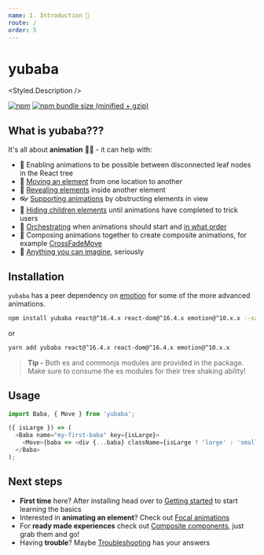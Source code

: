 ```yaml
---
name: 1. Introduction 📖
route: /
order: 5
---
```



# yubaba

<Styled.Description />

[![npm](https://img.shields.io/npm/v/yubaba.svg)](https://www.npmjs.com/package/yubaba) [![npm bundle size (minified + gzip)](https://badgen.net/bundlephobia/minzip/yubaba)](https://bundlephobia.com/result?p=yubaba)

<EmailChain />

## What is yubaba???

It's all about **animation** 🧙✨ - it can help with:

- 📴 Enabling animations to be possible between disconnected leaf nodes in the React tree
- 🚚 [Moving an element](/move) from one location to another
- 💨 [Revealing elements](/focal-reveal-move) inside another element
- 👓 [Supporting animations](/supporting-animations) by obstructing elements in view
- 🤫 [Hiding children elements](/advanced-usage#delay-showing-content-until-all-animations-have-finished) until animations have completed to trick users
- 🔢 [Orchestrating](/advanced-usage#wait-for-the-previous-animation-to-finish-before-starting-the-next) when animations should start and [in what order](/advanced-usage#controlling-in-what-order-animations-should-execute)
- 📝 Composing animations together to create composite animations, for example [CrossFadeMove](/cross-fade-move)
- 🤯 [Anything you can imagine](/custom-animations), seriously

## Installation

`yubaba` has a peer dependency on [emotion](https://emotion.sh/docs/introduction) for some of the more advanced animations.

```bash
npm install yubaba react@^16.4.x react-dom@^16.4.x emotion@^10.x.x --save
```

or

```bash
yarn add yubaba react@^16.4.x react-dom@^16.4.x emotion@^10.x.x
```

> **Tip -** Both es and commonjs modules are provided in the package.
> Make sure to consume the es modules for their tree shaking ability!

## Usage

```js
import Baba, { Move } from 'yubaba';

({ isLarge }) => (
  <Baba name="my-first-baba" key={isLarge}>
    <Move>{baba => <div {...baba} className={isLarge ? 'large' : 'small'} />}</Move>
  </Baba>
);
```

## Next steps

- **First time** here? After installing head over to [Getting started](/getting-started) to start learning the basics
- Interested in **animating an element**? Check out [Focal animations](/focal-animations)
- For **ready made experiences** check out [Composite components](/composite-components), just grab them and go!
- Having **trouble**? Maybe [Troubleshooting](/troubleshooting) has your answers
